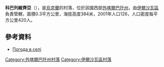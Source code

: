 {{coord|48|26|11|N|22|56|41|E|scale:100000|display=title}}

'''科巴列維齊亞'''（{{lang-uk|Кобалевиця}}），是[[烏克蘭|烏克蘭]]的村落，位於該國西部[[外喀爾巴阡州|外喀爾巴阡州]]，由[[伊爾沙瓦區|伊爾沙瓦區]]負責管轄，面積0.3平方公里，海拔高度384米，2001年人口126，人口密度每平方公里420人。

==參考資料==
*[http://weather.in.ua/ua/zakarpatskaja/10798 Погода в селі ]

{{DEFAULTSORT:Кобалевиця}}

[[Category:外喀爾巴阡州村落|Category:外喀爾巴阡州村落]]
[[Category:伊爾沙瓦區村落|Category:伊爾沙瓦區村落]]


{{Zakarpattia-geo-stub}}